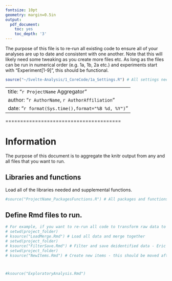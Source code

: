 ```yaml
---
fontsize: 10pt
geometry: margin=0.5in
output:
  pdf_document:
    toc: yes
    toc_depth: '3'
---
```


The purpose of this file is to re-run all existing code to ensure all of your analyses are up to date and consistent with one another.  Note that this will likely need some tweaking as you create more files etc.  As long as the files can be run in numerical order (e.g. 1a, 1b, 2a etc.) and experiments start with "Experiment[1-9]", this should be functional.

```r
source("~/Svelte-Analysis/1_CoreCode/1a_Settings.R") # All settings needed
```

---
title: "`r ProjectName` Aggregator"
author: "`r AuthorName`, `r AuthorAffiliation`"
date: "`r format(Sys.time(),format="%B %d, %Y")`"
---

\newpage


=======================================

# Information 

The purpose of this document is to aggregate the knitr output from any and all files that you want to run.

## Libraries and functions

Load all of the libraries needed and supplemental functions.

```r
#source("ProjectName_PackagesFunctions.R") # All packages and functions needed
```

## Define Rmd files to run.

```r
# For example, if you want to re-run all code to transform raw data to an analsis datafile, you would run the code below.
# setwd(project_folder)
# ksource("LoadMerge.Rmd") # Load all data and merge together
# setwd(project_folder)
# ksource("FilterSave.Rmd") # Filter and save deidentified data - Eric stopped fixing here
# setwd(project_folder)
# ksource("NewItems.Rmd") # Create new items - this should be moved after FilterSave...



#ksource("ExploratoryAnalysis.Rmd")
```


